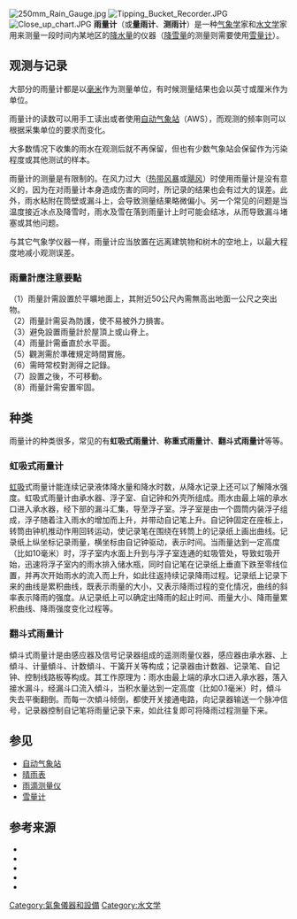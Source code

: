 [[File:250mm_Rain_Gauge.jpg|thumb]]
[[File:Tipping_Bucket_Recorder.JPG|thumb]]
[[File:Close_up_chart.JPG|thumb]]
'''雨量计'''（或'''量雨计'''、'''测雨计'''）是一种[[气象学|气象学]]家和[[水文学|水文学]]家用来测量一段时间内某地区的[[降水量|降水量]]的仪器（[[降雪量|降雪量]]的测量则需要使用[[雪量计|雪量计]]）。

== 观测与记录 ==
大部分的雨量计都是以[[毫米|毫米]]作为测量单位，有时候测量结果也会以英寸或厘米作为单位。

雨量计的读数可以用手工读出或者使用[[自动气象站|自动气象站]]（AWS），而观测的频率则可以根据采集单位的要求而变化。

大多数情况下收集的雨水在观测后就不再保留，但也有少数气象站会保留作为污染程度或其他测试的样本。

雨量计的测量是有限制的。在风力过大（[[热带风暴|热带风暴]]或[[飓风|飓风]]）时使用雨量计是没有意义的，因为在对雨量计本身造成伤害的同时，所记录的结果也会有过大的误差。此外，雨水粘附在筒壁或漏斗上，会导致测量结果略微偏小。另一个常见的问题是当温度接近冰点及降雪时，雨水及雪在落到雨量计上时可能会结冰，从而导致漏斗堵塞或其他问题。

与其它气象学仪器一样，雨量计应当放置在远离建筑物和树木的空地上，以最大程度地减小观测误差。

=== 雨量計應注意要點 ===
（1）雨量計需設置於平曠地面上，其附近50公尺內需無高出地面一公尺之突出物。
<br />
（2）雨量計需妥為防護，使不易被外力損害。
<br />
（3）避免設置雨量計於屋頂上或山脊上。
<br />
（4）雨量計需垂直於水平面。
<br />
（5）觀測需於準確規定時間實施。
<br />
（6）需時常校對測得之記錄。
<br />
（7）設置之後，不可移動。
<br />
（8）雨量計需安置牢固。

== 种类 ==
雨量计的种类很多，常见的有'''虹吸式雨量计'''、'''称重式雨量计'''、'''翻斗式雨量计'''等等。
=== 虹吸式雨量计 ===
[[虹吸|虹吸]]式雨量计能连续记录液体降水量和降水时数，从降水记录上还可以了解降水强度。虹吸式雨量计由承水器、浮子室、自记钟和外壳所组成。雨水由最上端的承水口进入承水器，经下部的漏斗汇集，导至浮子室。浮子室是由一个圆筒内装浮子组成，浮子随着注入雨水的增加而上升，并带动自记笔上升。自记钟固定在座板上，转筒由钟机推动作用回转运动，使记录笔在围绕在转筒上的记录纸上画出曲线。记录纸上纵坐标记录雨量，横坐标由自记钟驱动，表示时间。当雨量达到一定高度（比如10毫米）时，浮子室内水面上升到与浮子室连通的虹吸管处，导致虹吸开始，迅速将浮子室内的雨水排入储水瓶，同时自记笔在记录纸上垂直下跌至零线位置，并再次开始雨水的流入而上升，如此往返持续记录降雨过程。记录纸上记录下来的曲线是累积曲线，既表示雨量的大小，又表示降雨过程的变化情况，曲线的斜率表示降雨的强度。从记录纸上可以确定出降雨的起止时间、雨量大小、降雨量累积曲线、降雨强度变化过程等。

=== 翻斗式雨量计 ===
傾斗式雨量计是由感应器及信号记录器组成的遥测雨量仪器，感应器由承水器、上傾斗、计量傾斗、计数傾斗、干簧开关等构成；记录器由计数器、记录笔、自记钟、控制线路板等构成。其工作原理为：雨水由最上端的承水口进入承水器，落入接水漏斗，经漏斗口流入傾斗，当积水量达到一定高度（比如0.1毫米）时，傾斗失去平衡翻倒。而每一次傾斗倾倒，都使开关接通电路，向记录器输送一个脉冲信号，记录器控制自记笔将雨量记录下来，如此往复即可将降雨过程测量下来。

== 参见 ==
* [[自动气象站|自动气象站]]
* [[晴雨表|晴雨表]]
* [[雨滴测量仪|雨滴测量仪]]
* [[雪量计|雪量计]]

== 参考来源 ==
* {{zh}}{{cite book|author=中華民國 國立編譯館|title=應用水文學 第三章}}
* {{zh}}{{cite book|author=中华人民共和国水利部 水文司|title=中华人民共和国水利水电行业标准 降水量观测规范 SL21-90 第五章}}
* {{en}}{{cite web|title=How Does a Tipping Bucket Rain Gauge Work?
 |url=http://weather.about.com/od/weatherfaqs/a/RainGauges.htm |accessdate=2009-07-24}}
* {{en}}{{cite web|title=Weather Facts: Rain gauge 
 |url=http://www.weatheronline.co.uk/reports/wxfacts/Rain-gauge.htm |accessdate=2009-07-24}} 
* {{en}}{{cite book|title=Instruction for the use of the rain-gauge
 |author=United States Weather Bureau |publisher=Gaylord Bros Inc, Syracuse, New York|date=1908}}

{{氣象設備}}

[[Category:氣象儀器和設備|Category:氣象儀器和設備]]
[[Category:水文学|Category:水文学]]